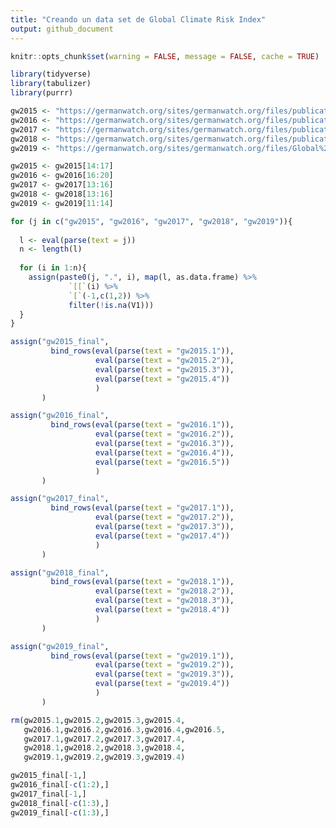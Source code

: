 ---
title: "Creando un data set de Global Climate Risk Index"
output: github_document
---

```{r Opciones de Chunk, echo = FALSE}
knitr::opts_chunk$set(warning = FALSE, message = FALSE, cache = TRUE)
```

```{r Cargar librerías}
library(tidyverse)
library(tabulizer)
library(purrr)
```

```{r Cargar datos PDF}
gw2015 <- "https://germanwatch.org/sites/germanwatch.org/files/publication/10333.pdf" %>% extract_tables() 
gw2016 <- "https://germanwatch.org/sites/germanwatch.org/files/publication/13503.pdf" %>% extract_tables()  
gw2017 <- "https://germanwatch.org/sites/germanwatch.org/files/publication/16411.pdf" %>% extract_tables()  
gw2018 <- "https://germanwatch.org/sites/germanwatch.org/files/publication/20432.pdf" %>% extract_tables()  
gw2019 <- "https://germanwatch.org/sites/germanwatch.org/files/Global%20Climate%20Risk%20Index%202019_2.pdf" %>% extract_tables() 
```

```{r}
gw2015 <- gw2015[14:17]
gw2016 <- gw2016[16:20]
gw2017 <- gw2017[13:16]
gw2018 <- gw2018[13:16]
gw2019 <- gw2019[11:14]
```

```{r}
for (j in c("gw2015", "gw2016", "gw2017", "gw2018", "gw2019")){
  
  l <- eval(parse(text = j))
  n <- length(l)
  
  for (i in 1:n){
    assign(paste0(j, ".", i), map(l, as.data.frame) %>% 
             `[[`(i) %>% 
             `[`(-1,c(1,2)) %>% 
             filter(!is.na(V1)))
  }
}

assign("gw2015_final", 
         bind_rows(eval(parse(text = "gw2015.1")),
                   eval(parse(text = "gw2015.2")),
                   eval(parse(text = "gw2015.3")),
                   eval(parse(text = "gw2015.4"))
                   )
       )

assign("gw2016_final", 
         bind_rows(eval(parse(text = "gw2016.1")),
                   eval(parse(text = "gw2016.2")),
                   eval(parse(text = "gw2016.3")),
                   eval(parse(text = "gw2016.4")),
                   eval(parse(text = "gw2016.5"))
                   )
       )

assign("gw2017_final", 
         bind_rows(eval(parse(text = "gw2017.1")),
                   eval(parse(text = "gw2017.2")),
                   eval(parse(text = "gw2017.3")),
                   eval(parse(text = "gw2017.4"))
                   )
       )

assign("gw2018_final", 
         bind_rows(eval(parse(text = "gw2018.1")),
                   eval(parse(text = "gw2018.2")),
                   eval(parse(text = "gw2018.3")),
                   eval(parse(text = "gw2018.4"))
                   )
       )

assign("gw2019_final", 
         bind_rows(eval(parse(text = "gw2019.1")),
                   eval(parse(text = "gw2019.2")),
                   eval(parse(text = "gw2019.3")),
                   eval(parse(text = "gw2019.4"))
                   )
       )

rm(gw2015.1,gw2015.2,gw2015.3,gw2015.4,
   gw2016.1,gw2016.2,gw2016.3,gw2016.4,gw2016.5,
   gw2017.1,gw2017.2,gw2017.3,gw2017.4,
   gw2018.1,gw2018.2,gw2018.3,gw2018.4,
   gw2019.1,gw2019.2,gw2019.3,gw2019.4)
```

```{r}
gw2015_final[-1,]
gw2016_final[-c(1:2),]
gw2017_final[-1,]
gw2018_final[-c(1:3),]
gw2019_final[-c(1:3),]
```

